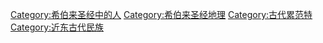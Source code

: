 [[Category:希伯来圣经中的人|Category:希伯来圣经中的人]]
[[Category:希伯来圣经地理|Category:希伯来圣经地理]]
[[Category:古代累范特|Category:古代累范特]]
[[Category:近东古代民族|Category:近东古代民族]]